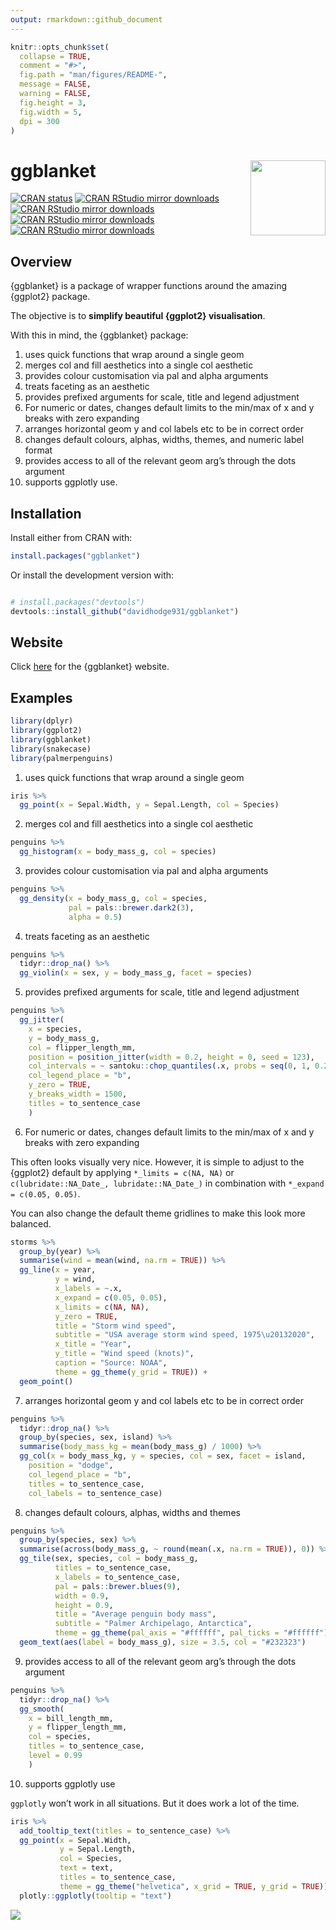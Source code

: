 ```yaml
---
output: rmarkdown::github_document
---
```


<!-- README.md is generated from README.Rmd. Please edit that file -->

```r
knitr::opts_chunk$set(
  collapse = TRUE,
  comment = "#>",
  fig.path = "man/figures/README-",
  message = FALSE,
  warning = FALSE,
  fig.height = 3, 
  fig.width = 5,
  dpi = 300 
)
```

# ggblanket <img src="man/figures/logo.png" align="right" width="120" />

<!-- badges: start -->
  [![CRAN status](https://www.r-pkg.org/badges/version/ggblanket)](https://CRAN.R-project.org/package=ggblanket)
[![CRAN RStudio mirror downloads](https://cranlogs.r-pkg.org/badges/grand-total/ggblanket?color=lightgrey)](https://r-pkg.org/pkg/ggblanket)
[![CRAN RStudio mirror downloads](https://cranlogs.r-pkg.org/badges/last-month/ggblanket?color=lightgrey)](https://r-pkg.org/pkg/ggblanket)
[![CRAN RStudio mirror downloads](https://cranlogs.r-pkg.org/badges/last-week/ggblanket?color=lightgrey)](https://r-pkg.org/pkg/ggblanket)
[![CRAN RStudio mirror downloads](https://cranlogs.r-pkg.org/badges/last-day/ggblanket?color=lightgrey)](https://r-pkg.org/pkg/ggblanket)
<!-- badges: end -->

## Overview

{ggblanket} is a package of wrapper functions around the amazing {ggplot2} package. 

The objective is to **simplify beautiful {ggplot2} visualisation**. 

With this in mind, the {ggblanket} package:

1. uses quick functions that wrap around a single geom
2. merges col and fill aesthetics into a single col aesthetic
3. provides colour customisation via pal and alpha arguments
4. treats faceting as an aesthetic
5. provides prefixed arguments for scale, title and legend adjustment 
6. For numeric or dates, changes default limits to the min/max of x and y breaks with zero expanding
7. arranges horizontal geom y and col labels etc to be in correct order 
8. changes default colours, alphas, widths, themes, and numeric label format
9. provides access to all of the relevant geom arg's through the dots argument
10. supports ggplotly use.

## Installation

Install either from CRAN with:

``` r
install.packages("ggblanket")
```

Or install the development version with:

``` r

# install.packages("devtools")
devtools::install_github("davidhodge931/ggblanket")
```

## Website

Click [here](https://davidhodge931.github.io/ggblanket/) for the {ggblanket} website.

## Examples

```r
library(dplyr)
library(ggplot2)
library(ggblanket)
library(snakecase)
library(palmerpenguins)
```

1. uses quick functions that wrap around a single geom

```r
iris %>%
  gg_point(x = Sepal.Width, y = Sepal.Length, col = Species)
```

2. merges col and fill aesthetics into a single col aesthetic

```r
penguins %>% 
  gg_histogram(x = body_mass_g, col = species) 
```

3. provides colour customisation via pal and alpha arguments

```r
penguins %>% 
  gg_density(x = body_mass_g, col = species, 
             pal = pals::brewer.dark2(3), 
             alpha = 0.5)
```

4. treats faceting as an aesthetic

```r
penguins %>% 
  tidyr::drop_na() %>% 
  gg_violin(x = sex, y = body_mass_g, facet = species)
```

5. provides prefixed arguments for scale, title and legend adjustment 

```r
penguins %>%
  gg_jitter(
    x = species,
    y = body_mass_g,
    col = flipper_length_mm,
    position = position_jitter(width = 0.2, height = 0, seed = 123), 
    col_intervals = ~ santoku::chop_quantiles(.x, probs = seq(0, 1, 0.25)),
    col_legend_place = "b",
    y_zero = TRUE,
    y_breaks_width = 1500,
    titles = to_sentence_case
    )
```

6. For numeric or dates, changes default limits to the min/max of x and y breaks with zero expanding

This often looks visually very nice. However, it is simple to adjust to the {ggplot2} default by applying `*_limits = c(NA, NA)` or `c(lubridate::NA_Date_, lubridate::NA_Date_)` in combination with `*_expand = c(0.05, 0.05)`.

You can also change the default theme gridlines to make this look more balanced.

```r
storms %>% 
  group_by(year) %>% 
  summarise(wind = mean(wind, na.rm = TRUE)) %>%
  gg_line(x = year, 
          y = wind, 
          x_labels = ~.x,
          x_expand = c(0.05, 0.05),
          x_limits = c(NA, NA),
          y_zero = TRUE,
          title = "Storm wind speed",
          subtitle = "USA average storm wind speed, 1975\u20132020", 
          x_title = "Year",
          y_title = "Wind speed (knots)", 
          caption = "Source: NOAA",
          theme = gg_theme(y_grid = TRUE)) +
  geom_point()
```

7. arranges horizontal geom y and col labels etc to be in correct order

```r
penguins %>%
  tidyr::drop_na() %>% 
  group_by(species, sex, island) %>%
  summarise(body_mass_kg = mean(body_mass_g) / 1000) %>%
  gg_col(x = body_mass_kg, y = species, col = sex, facet = island,
    position = "dodge", 
    col_legend_place = "b", 
    titles = to_sentence_case, 
    col_labels = to_sentence_case)
```

8. changes default colours, alphas, widths and themes

```r
penguins %>%
  group_by(species, sex) %>%
  summarise(across(body_mass_g, ~ round(mean(.x, na.rm = TRUE)), 0)) %>% 
  gg_tile(sex, species, col = body_mass_g, 
          titles = to_sentence_case,
          x_labels = to_sentence_case,
          pal = pals::brewer.blues(9),
          width = 0.9, 
          height = 0.9, 
          title = "Average penguin body mass",
          subtitle = "Palmer Archipelago, Antarctica",
          theme = gg_theme(pal_axis = "#ffffff", pal_ticks = "#ffffff")) +
  geom_text(aes(label = body_mass_g), size = 3.5, col = "#232323") 
```

9. provides access to all of the relevant geom arg's through the dots argument

```r
penguins %>%
  tidyr::drop_na() %>% 
  gg_smooth(
    x = bill_length_mm,
    y = flipper_length_mm,
    col = species,
    titles = to_sentence_case,
    level = 0.99
    ) 
```

10. supports ggplotly use

`ggplotly` won't work in all situations. But it does work a lot of the time.

```r
iris %>% 
  add_tooltip_text(titles = to_sentence_case) %>% 
  gg_point(x = Sepal.Width, 
           y = Sepal.Length, 
           col = Species, 
           text = text, 
           titles = to_sentence_case,
           theme = gg_theme("helvetica", x_grid = TRUE, y_grid = TRUE)) %>% 
  plotly::ggplotly(tooltip = "text")
```

![](man/figures/ggplotly_screenshot.png)

